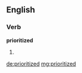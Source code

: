 ==English==

===Verb===
'''prioritized'''

# {{past of|[[prioritize]]}}

[[de:prioritized]]
[[mg:prioritized]]
